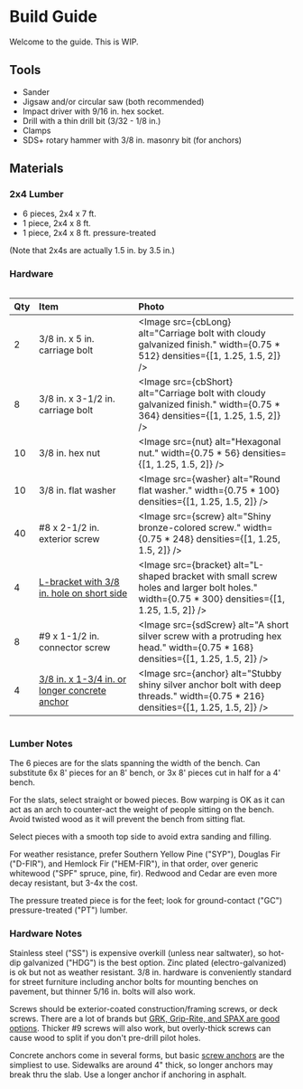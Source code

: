 
# Build Guide

Welcome to the guide. This is WIP.

## Tools

* Sander
* Jigsaw and/or circular saw (both recommended)
* Impact driver with 9/16 in. hex socket.
* Drill with a thin drill bit (3/32 - 1/8 in.)
* Clamps
* SDS+ rotary hammer with 3/8 in. masonry bit (for anchors)

## Materials

### 2x4 Lumber

* 6 pieces, 2x4 x 7 ft.
* 1 piece, 2x4 x 8 ft.
* 1 piece, 2x4 x 8 ft. pressure-treated

(Note that 2x4s are actually 1.5 in. by 3.5 in.)

### Hardware

<div style="overflow-x: scroll;">

| Qty | <span style="display: inline-block; min-width: 8em">Item</span> | Photo |
|---|:--|:--|
| 2 | 3/8 in. x 5 in. carriage bolt | <Image src={cbLong} alt="Carriage bolt with cloudy galvanized finish." width={0.75 * 512} densities={[1, 1.25, 1.5, 2]} /> |
| 8 | 3/8 in. x 3-1/2 in. carriage bolt | <Image src={cbShort} alt="Carriage bolt with cloudy galvanized finish." width={0.75 * 364} densities={[1, 1.25, 1.5, 2]} /> |
| 10 | 3/8 in. hex nut | <Image src={nut} alt="Hexagonal nut." width={0.75 * 56} densities={[1, 1.25, 1.5, 2]} /> |
| 10 | 3/8 in. flat washer | <Image src={washer} alt="Round flat washer." width={0.75 * 100} densities={[1, 1.25, 1.5, 2]} /> |
| 40 | #8 x 2-1/2 in. exterior screw | <Image src={screw} alt="Shiny bronze-colored screw." width={0.75 * 248} densities={[1, 1.25, 1.5, 2]} /> |
| 4 | [L-bracket with 3/8 in. hole on short side](https://www.amazon.com/dp/B0CGXTD78R/) | <Image src={bracket} alt="L-shaped bracket with small screw holes and larger bolt holes." width={0.75 * 300} densities={[1, 1.25, 1.5, 2]} /> |
| 8 | #9 x 1-1/2 in. connector screw | <Image src={sdScrew} alt="A short silver screw with a protruding hex head." width={0.75 * 168} densities={[1, 1.25, 1.5, 2]} /> |
| 4 | [3/8 in. x 1-3/4 in. or longer concrete anchor](https://www.amazon.com/dp/B09RCV4L5K/) | <Image src={anchor} alt="Stubby shiny silver anchor bolt with deep threads." width={0.75 * 216} densities={[1, 1.25, 1.5, 2]} /> |

</div>

### Lumber Notes

The 6 pieces are for the slats spanning the width of the bench.
Can substitute 6x 8' pieces for an 8' bench, or 3x 8' pieces cut in half for a 4' bench.

For the slats, select straight or bowed pieces.
Bow warping is OK as it can act as an arch to counter-act the weight of people sitting on the bench.
Avoid twisted wood as it will prevent the bench from sitting flat.

Select pieces with a smooth top side to avoid extra sanding and filling.

For weather resistance, prefer Southern Yellow Pine ("SYP"), Douglas Fir ("D-FIR"), and Hemlock Fir ("HEM-FIR"), in that order, over generic whitewood ("SPF" spruce, pine, fir).
Redwood and Cedar are even more decay resistant, but 3-4x the cost.

The pressure treated piece is for the feet; look for ground-contact ("GC") pressure-treated ("PT") lumber.

### Hardware Notes

Stainless steel ("SS") is expensive overkill (unless near saltwater), so hot-dip galvanized ("HDG") is the best option.
Zinc plated (electro-galvanized) is ok but not as weather resistant.
3/8 in. hardware is conveniently standard for street furniture including anchor bolts for mounting benches on pavement, but thinner 5/16 in. bolts will also work.

Screws should be exterior-coated construction/framing screws, or deck screws.
There are a lot of brands but [GRK, Grip-Rite, and SPAX are good options](https://www.youtube.com/watch?v=eikOUFoIZ-Y).
Thicker #9 screws will also work, but overly-thick screws can cause wood to split if you don't pre-drill pilot holes.

Concrete anchors come in several forms, but basic [screw anchors](https://www.amazon.com/dp/B09RCV4L5K/) are the simpliest to use.
Sidewalks are around 4" thick, so longer anchors may break thru the slab.
Use a longer anchor if anchoring in asphalt.
